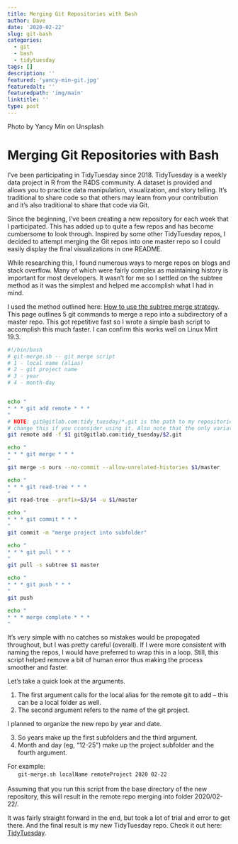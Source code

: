 ```yaml
---
title: Merging Git Repositories with Bash
author: Dave
date: '2020-02-22'
slug: git-bash
categories:
  - git
  - bash
  - tidytuesday
tags: []
description: ''
featured: 'yancy-min-git.jpg'
featuredalt: ''
featuredpath: 'img/main'
linktitle: ''
type: post
---
```

Photo by Yancy Min on Unsplash

# Merging Git Repositories with Bash

I've been participating in TidyTuesday since 2018. TidyTuesday is a weekly data project in R from the R4DS community. A dataset is provided and allows you to practice data manipulation, visualization, and story telling. It's traditional to share code so that others may learn from your contribution and it's also traditional to share that code via Git. 

Since the beginning, I've been creating a new repository for each week that I participated. This has added up to quite a few repos and has become cumbersome to look through. Inspired by some other TidyTuesday repos, I decided to attempt merging the Git repos into one master repo so I could easily display the final visualizations in one README.

While researching this, I found numerous ways to merge repos on blogs and stack overflow. Many of which were fairly complex as maintaining history is important for most developers. It wasn't for me so I settled on the subtree method as it was the simplest and helped me accomplish what I had in mind. 

I used the method outlined here: <a href="https://mirrors.edge.kernel.org/pub/software/scm/git/docs/howto/using-merge-subtree.html" target="_blank">How to use the subtree merge strategy</a>. This page outlines 5 git commands to merge a repo into a subdirectory of a master repo. This got repetitive fast so I wrote a simple bash script to accomplish this much faster. I can confirm this works well on Linux Mint 19.3. 

```bash
#!/bin/bash
# git-merge.sh -- git merge script
# 1 - local name (alias)
# 2 - git project name
# 3 - year
# 4 - month-day


echo "
* * * git add remote * * *
"
# NOTE: git@gitlab.com:tidy_tuesday/*.git is the path to my repositories. You should 
# change this if you cconsider using it. Also note that the only variation is project name ($2)
git remote add -f $1 git@gitlab.com:tidy_tuesday/$2.git

echo "
* * * git merge * * *
"
git merge -s ours --no-commit --allow-unrelated-histories $1/master

echo "
* * * git read-tree * * *
"
git read-tree --prefix=$3/$4 -u $1/master

echo "
* * * git commit * * *
"
git commit -m "merge project into subfolder"

echo "
* * * git pull * * *
"
git pull -s subtree $1 master

echo "
* * * git push * * *
"
git push

echo "
* * * merge complete * * *
"
```

It's very simple with no catches so mistakes would be propogated throughout, but I was pretty careful (overall). If I were more consistent with naming the repos, I would have preferred to wrap this in a loop. Still, this script helped remove a bit of human error thus making the process smoother and faster.

Let's take a quick look at the arguments.

1. The first argument calls for the local alias for the remote git to add -- this can be a local folder as well. 
2. The second argument refers to the name of the git project. 

I planned to organize the new repo by year and date. 

3. So years make up the first subfolders and the third argument. 
4. Month and day (eg, "12-25") make up the project subfolder and the fourth argument. 

For example:
</br>
&nbsp;&nbsp;&nbsp;&nbsp;&nbsp;&nbsp;` git-merge.sh localName remoteProject 2020 02-22 `
</br></br>
Assuming that you run this script from the base directory of the new repository, this will result in the remote repo merging into folder 2020/02-22/.

It was fairly straight forward in the end, but took a lot of trial and error to get there. And the final result is my new TidyTuesday repo. Check it out here: <a href="https://gitlab.com/db369/tidytuesday" target="_blank">TidyTuesday</a>.